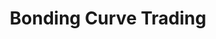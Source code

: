 ---
title: 'Bonding Curve Trading'
description: 'Instant liquidity through automated market makers'
---